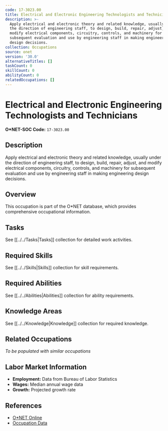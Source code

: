 ```yaml
---
code: 17-3023.00
title: Electrical and Electronic Engineering Technologists and Technicians
description: >-
  Apply electrical and electronic theory and related knowledge, usually under
  the direction of engineering staff, to design, build, repair, adjust, and
  modify electrical components, circuitry, controls, and machinery for
  subsequent evaluation and use by engineering staff in making engineering
  design decisions.
collection: Occupations
source: onet
version: '30.0'
alternativeTitles: []
taskCount: 0
skillCount: 0
abilityCount: 0
relatedOccupations: []
---
```

# Electrical and Electronic Engineering Technologists and Technicians

**O*NET-SOC Code:** `17-3023.00`

## Description

Apply electrical and electronic theory and related knowledge, usually under the direction of engineering staff, to design, build, repair, adjust, and modify electrical components, circuitry, controls, and machinery for subsequent evaluation and use by engineering staff in making engineering design decisions.

## Overview

This occupation is part of the O*NET database, which provides comprehensive occupational information.

## Tasks

See [[../../Tasks|Tasks]] collection for detailed work activities.

## Required Skills

See [[../../Skills|Skills]] collection for skill requirements.

## Required Abilities

See [[../../Abilities|Abilities]] collection for ability requirements.

## Knowledge Areas

See [[../../Knowledge|Knowledge]] collection for required knowledge.

## Related Occupations

*To be populated with similar occupations*

## Labor Market Information

- **Employment:** Data from Bureau of Labor Statistics
- **Wages:** Median annual wage data
- **Growth:** Projected growth rate

## References

- [O*NET Online](https://www.onetonline.org/link/summary/17-3023.00)
- [Occupation Data](https://www.onetcenter.org/)
